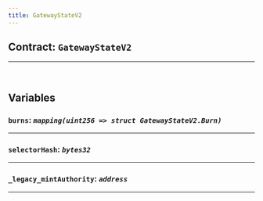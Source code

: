 ```yaml
---
title: GatewayStateV2
---
```



<DocTag type={DocType.Reference} />

## Contract: `GatewayStateV2`






<hr />


<br />

## Variables


### **`burns`**: *`mapping(uint256 => struct GatewayStateV2.Burn)`*







<hr />

### **`selectorHash`**: *`bytes32`*







<hr />

### **`_legacy_mintAuthority`**: *`address`*







<hr />



